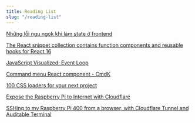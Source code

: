 ```yaml
---
title: Reading List
slug: "/reading-list"
---
```



<ReadingList />


[Những lỗi ngu ngok khi làm state ở frontend](https://thanhle.blog/blog/nhung-loi-ngu-ngok-khi-lam-state-o-frontend)

[The React snippet collection contains function components and reusable hooks for React 16](https://www.30secondsofcode.org/react/t/components/p/1)

[JavaScript Visualized: Event Loop](https://dev.to/lydiahallie/javascript-visualized-event-loop-3dif)

[Command menu React component - CmdK](https://github.com/pacocoursey/cmdk)

[100 CSS loaders for your next project](https://dev.to/afif/i-made-100-css-loaders-for-your-next-project-4eje)

[Expose the Raspberry Pi to Internet with Cloudflare](https://curiousstuff.eu/post/expose-the-raspberry-pi-to-internet-with-cloudflare/)

[SSHing to my Raspberry Pi 400 from a browser, with Cloudflare Tunnel and Auditable Terminal](https://blog.cloudflare.com/ssh-raspberry-pi-400-cloudflare-tunnel-auditable-terminal)